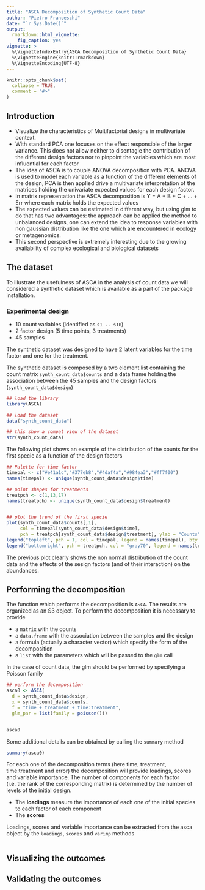 ```yaml
---
title: "ASCA Decomposition of Synthetic Count Data"
author: "Pietro Franceschi"
date: "`r Sys.Date()`"
output:
  rmarkdown::html_vignette:
    fig_caption: yes
vignette: >
  %\VignetteIndexEntry{ASCA Decomposition of Synthetic Count Data}
  %\VignetteEngine{knitr::rmarkdown}
  %\VignetteEncoding{UTF-8}
---
```


```r
knitr::opts_chunk$set(
  collapse = TRUE,
  comment = "#>"
)
```

## Introduction

-   Visualize the characteristics of Multifactorial designs in multivariate context.
-   With standard PCA one focuses on the effect responsible of the larger variance. This does not allow neither to disentagle the contribution of the different design factors nor to pinpoint the variables which are most influential for each factor
-   The idea of ASCA is to couple ANOVA decomposition with PCA. ANOVA is used to model each variable as a function of the different elements of the design, PCA is then applied drive a multivariate interpretation of the matrices holding the univariate expected values for each design factor.
-   In matrix representation the ASCA decomposition is Y = A + B + C + ... + Err where each matrix holds the expected values
-   The expected values can be estimated in different way, but using glm to do that has two advantages: the approach can be applied the method to unbalanced designs, one can extend the idea to response variables with non gaussian distribution like the one which are encountered in ecology or metagenomics.
-   This second perspective is extremely interesting due to the growing availability of complex ecological and biological datasets

## The dataset

To illustrate the usefulness of ASCA in the analysis of count data we will considered a synthetic dataset which is available as a part of the package installation.

### Experimental design

-   10 count variables (identified as `s1 .. s10`)
-   2 factor design (5 time points, 3 treatments)
-   45 samples

The synthetic dataset was designed to have 2 latent variables for the time factor and one for the treatment.

The synthetic dataset is composed by a two element list containing the count matrix `synth_count_data$counts` and a data frame holding the association between the 45 samples and the design factors (`synth_count_data$design`)

```r
## load the library
library(ASCA)

## load the dataset
data("synth_count_data")

## this show a compat view of the dataset
str(synth_count_data)

```

The following plot shows an example of the distribution of the counts for the first specie as a function of the design factors

```r
## Palette for time factor
timepal <- c("#e41a1c","#377eb8","#4daf4a","#984ea3","#ff7f00")
names(timepal) <- unique(synth_count_data$design$time)

## point shapes for treatments
treatpch <- c(1,13,17)
names(treatpch) <- unique(synth_count_data$design$treatment)


## plot the trend of the first specie
plot(synth_count_data$counts[,1], 
     col = timepal[synth_count_data$design$time], 
     pch = treatpch[synth_count_data$design$treatment], ylab = "Counts", xlab = "Sample id", main = "Specie 1")
legend("topleft", pch = 1, col = timepal, legend = names(timepal), bty = "n")
legend("bottomright", pch = treatpch, col = "gray70", legend = names(treatpch), bty = "n")


```

The previous plot clearly shows the non normal distribution of the count data and the effects of the sesign factors (and of their interaction) on the abundances.

## Performing the decomposition

The function which performs the decomposition is `ASCA`. The results are organized as an S3 object. To perform the decomposition it is necessary to provide

-   a `matrix` with the counts
-   a `data.frame` with the association between the samples and the design
-   a formula (actually a character vector) which specify the form of the decomposition
-   a `list` with the parameters which will be passed to the `glm` call

In the case of count data, the glm should be performed by specifying a Poisson family

```r
## perform the decomposition
asca0 <- ASCA(
  d = synth_count_data$design,
  x = synth_count_data$counts, 
  f = "time + treatment + time:treatment",
  glm_par = list(family = poisson()))


asca0
```

Some additional details can be obtained by calling the `summary` method

```r
summary(asca0)
```

For each one of the decomposition terms (here time, treatment, time:treatment and error) the decomposition will provide loadings, scores and variable importance. The number of components for each factor (i.e. the rank of the corresponding matrix) is determined by the number of levels of the initial design. 

* The **loadings** measure the importance of each one of the initial species to each factor of each component
* The **scores** 


Loadings, scores and variable importance can be extracted from the asca object by the `loadings`, `scores` and `varimp` methods 


```r

```

## Visualizing the outcomes

## Validating the outcomes
